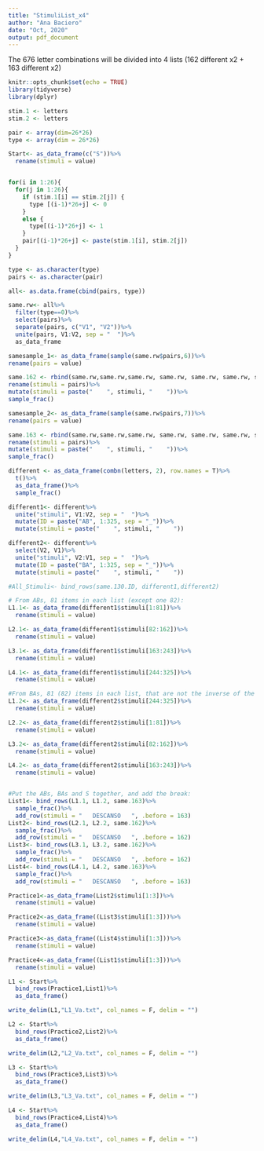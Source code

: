 ```yaml
---
title: "StimuliList_x4"
author: "Ana Baciero"
date: "Oct, 2020"
output: pdf_document
---
```

The 676 letter combinations will be divided into 4 lists (162 different x2 + 163 different x2)

```r
knitr::opts_chunk$set(echo = TRUE)
library(tidyverse)
library(dplyr)
```

```r

stim.1 <- letters
stim.2 <- letters

pair <- array(dim=26*26)
type <- array(dim = 26*26)

Start<- as_data_frame(c("S"))%>%
  rename(stimuli = value)


for(i in 1:26){
  for(j in 1:26){
    if (stim.1[i] == stim.2[j]) {
      type [(i-1)*26+j] <- 0
    }
    else {
      type[(i-1)*26+j] <- 1
    }
    pair[(i-1)*26+j] <- paste(stim.1[i], stim.2[j])
  }
}

type <- as.character(type)
pairs <- as.character(pair)

all<- as.data.frame(cbind(pairs, type))

```


```r
same.rw<- all%>%
  filter(type==0)%>%
  select(pairs)%>%
  separate(pairs, c("V1", "V2"))%>%
  unite(pairs, V1:V2, sep = "  ")%>%
  as_data_frame

samesample_1<- as_data_frame(sample(same.rw$pairs,6))%>%
rename(pairs = value)

same.162 <- rbind(same.rw,same.rw,same.rw, same.rw, same.rw, same.rw, samesample_1)%>%
rename(stimuli = pairs)%>%
mutate(stimuli = paste("    ", stimuli, "    "))%>%
sample_frac()

samesample_2<- as_data_frame(sample(same.rw$pairs,7))%>%
rename(pairs = value)

same.163 <- rbind(same.rw,same.rw,same.rw, same.rw, same.rw, same.rw, samesample_2)%>%
rename(stimuli = pairs)%>%
mutate(stimuli = paste("    ", stimuli, "    "))%>%
sample_frac()
```

```r

different <- as_data_frame(combn(letters, 2), row.names = T)%>%
  t()%>%
  as_data_frame()%>%
  sample_frac()

different1<- different%>%
  unite("stimuli", V1:V2, sep = "  ")%>%
  mutate(ID = paste("AB", 1:325, sep = "_"))%>%
  mutate(stimuli = paste("    ", stimuli, "    "))

different2<- different%>%
  select(V2, V1)%>%
  unite("stimuli", V2:V1, sep = "  ")%>%
  mutate(ID = paste("BA", 1:325, sep = "_"))%>%
  mutate(stimuli = paste("    ", stimuli, "    "))

#All_Stimuli<- bind_rows(same.130.ID, different1,different2)
```

```r

# From ABs, 81 items in each list (except one 82):
L1.1<- as_data_frame(different1$stimuli[1:81])%>%
  rename(stimuli = value)

L2.1<- as_data_frame(different1$stimuli[82:162])%>%
  rename(stimuli = value)

L3.1<- as_data_frame(different1$stimuli[163:243])%>%
  rename(stimuli = value)

L4.1<- as_data_frame(different1$stimuli[244:325])%>%
  rename(stimuli = value)

#From BAs, 81 (82) items in each list, that are not the inverse of the previous 81 (82) items:
L1.2<- as_data_frame(different2$stimuli[244:325])%>%
  rename(stimuli = value)

L2.2<- as_data_frame(different2$stimuli[1:81])%>%
  rename(stimuli = value)

L3.2<- as_data_frame(different2$stimuli[82:162])%>%
  rename(stimuli = value)

L4.2<- as_data_frame(different2$stimuli[163:243])%>%
  rename(stimuli = value)


#Put the ABs, BAs and S together, and add the break:
List1<- bind_rows(L1.1, L1.2, same.163)%>%
  sample_frac()%>%
  add_row(stimuli = "   DESCANSO   ", .before = 163)
List2<- bind_rows(L2.1, L2.2, same.162)%>%
  sample_frac()%>%
  add_row(stimuli = "   DESCANSO   ", .before = 162)
List3<- bind_rows(L3.1, L3.2, same.162)%>%
  sample_frac()%>%
  add_row(stimuli = "   DESCANSO   ", .before = 162)
List4<- bind_rows(L4.1, L4.2, same.163)%>%
  sample_frac()%>%
  add_row(stimuli = "   DESCANSO   ", .before = 163)

```

```r

Practice1<-as_data_frame(List2$stimuli[1:3])%>%
  rename(stimuli = value)

Practice2<-as_data_frame((List3$stimuli[1:3]))%>%
  rename(stimuli = value)

Practice3<-as_data_frame((List4$stimuli[1:3]))%>%
  rename(stimuli = value)

Practice4<-as_data_frame((List1$stimuli[1:3]))%>%
  rename(stimuli = value)

```


```r
L1 <- Start%>%
  bind_rows(Practice1,List1)%>%
  as_data_frame()

write_delim(L1,"L1_Va.txt", col_names = F, delim = "")

L2 <- Start%>%
  bind_rows(Practice2,List2)%>%
  as_data_frame()

write_delim(L2,"L2_Va.txt", col_names = F, delim = "")

L3 <- Start%>%
  bind_rows(Practice3,List3)%>%
  as_data_frame()

write_delim(L3,"L3_Va.txt", col_names = F, delim = "")

L4 <- Start%>%
  bind_rows(Practice4,List4)%>%
  as_data_frame()

write_delim(L4,"L4_Va.txt", col_names = F, delim = "")
```
